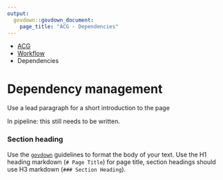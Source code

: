 ```yaml
---
output: 
  govdown::govdown_document:
    page_title: "ACG - Dependencies"
---
```


::: {.breadcrumbs}
* [ACG](index.html)
* [Workflow](workflow.html)
* Dependencies
:::

# Dependency management

::: {.lead-para}
Use a lead paragraph for a short introduction to the page
:::

::: {.warning}
In pipeline: this still needs to be written.
:::

### Section heading
Use the [`govdown`](https://ukgovdatascience.github.io/govdown/) guidelines to format the body of your text. Use the H1 heading markdown (`# Page Title`) for page title, section headings should use H3 markdown (`### Section Heading`).
